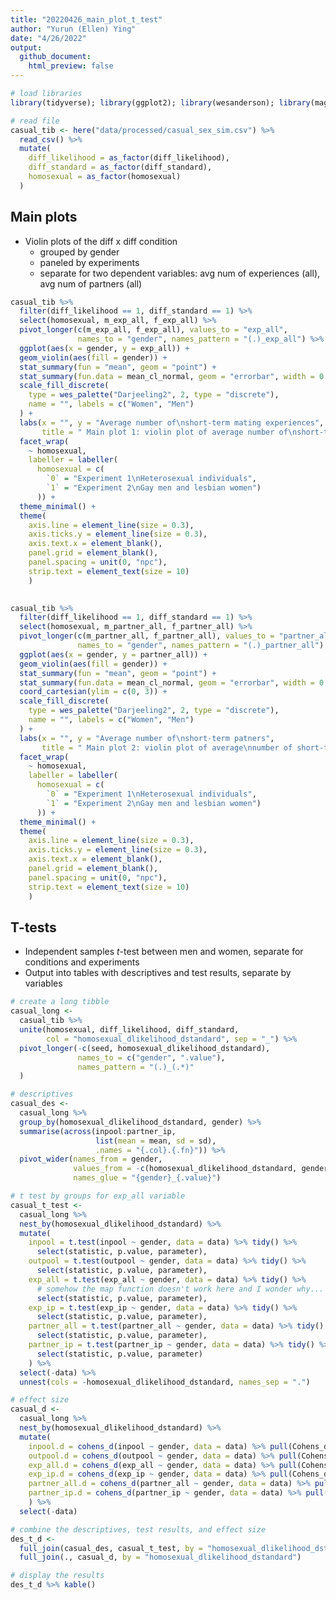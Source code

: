 ```yaml
---
title: "20220426_main_plot_t_test"
author: "Yurun (Ellen) Ying"
date: "4/26/2022"
output: 
  github_document:
    html_preview: false
---
```


```r
# load libraries
library(tidyverse); library(ggplot2); library(wesanderson); library(magrittr); library(here); library(knitr); library(broom); library(effectsize)

# read file
casual_tib <- here("data/processed/casual_sex_sim.csv") %>% 
  read_csv() %>% 
  mutate(
    diff_likelihood = as_factor(diff_likelihood),
    diff_standard = as_factor(diff_standard),
    homosexual = as_factor(homosexual)
  )
```

## Main plots
- Violin plots of the diff x diff condition
	- grouped by gender
	- paneled by experiments
	- separate for two dependent variables: avg num of experiences (all), avg num of partners (all)

```r
casual_tib %>% 
  filter(diff_likelihood == 1, diff_standard == 1) %>% 
  select(homosexual, m_exp_all, f_exp_all) %>% 
  pivot_longer(c(m_exp_all, f_exp_all), values_to = "exp_all",
               names_to = "gender", names_pattern = "(.)_exp_all") %>% 
  ggplot(aes(x = gender, y = exp_all)) +
  geom_violin(aes(fill = gender)) +
  stat_summary(fun = "mean", geom = "point") +
  stat_summary(fun.data = mean_cl_normal, geom = "errorbar", width = 0.2) +
  scale_fill_discrete(
    type = wes_palette("Darjeeling2", 2, type = "discrete"),
    name = "", labels = c("Women", "Men")
  ) +
  labs(x = "", y = "Average number of\nshort-term mating experiences",
       title = " Main plot 1: violin plot of average number of\nshort-term mating experiences") +
  facet_wrap(
    ~ homosexual,
    labeller = labeller(
      homosexual = c(
        `0` = "Experiment 1\nHeterosexual individuals",
        `1` = "Experiment 2\nGay men and lesbian women")
      )) +
  theme_minimal() +
  theme(
    axis.line = element_line(size = 0.3),
    axis.ticks.y = element_line(size = 0.3),
    axis.text.x = element_blank(),
    panel.grid = element_blank(),
    panel.spacing = unit(0, "npc"),
    strip.text = element_text(size = 10)
    )
    
```

```r
casual_tib %>% 
  filter(diff_likelihood == 1, diff_standard == 1) %>% 
  select(homosexual, m_partner_all, f_partner_all) %>% 
  pivot_longer(c(m_partner_all, f_partner_all), values_to = "partner_all",
               names_to = "gender", names_pattern = "(.)_partner_all") %>% 
  ggplot(aes(x = gender, y = partner_all)) +
  geom_violin(aes(fill = gender)) +
  stat_summary(fun = "mean", geom = "point") +
  stat_summary(fun.data = mean_cl_normal, geom = "errorbar", width = 0.2) +
  coord_cartesian(ylim = c(0, 3)) +
  scale_fill_discrete(
    type = wes_palette("Darjeeling2", 2, type = "discrete"),
    name = "", labels = c("Women", "Men")
  ) +
  labs(x = "", y = "Average number of\nshort-term patners",
       title = " Main plot 2: violin plot of average\nnumber of short-term partners") +
  facet_wrap(
    ~ homosexual,
    labeller = labeller(
      homosexual = c(
        `0` = "Experiment 1\nHeterosexual individuals",
        `1` = "Experiment 2\nGay men and lesbian women")
      )) +
  theme_minimal() +
  theme(
    axis.line = element_line(size = 0.3),
    axis.ticks.y = element_line(size = 0.3),
    axis.text.x = element_blank(),
    panel.grid = element_blank(),
    panel.spacing = unit(0, "npc"),
    strip.text = element_text(size = 10)
    )
```

## T-tests
- Independent samples *t*-test between men and women, separate for conditions and experiments
- Output into tables with descriptives and test results, separate by variables

```r
# create a long tibble
casual_long <- 
  casual_tib %>%
  unite(homosexual, diff_likelihood, diff_standard,
        col = "homosexual_dlikelihood_dstandard", sep = "_") %>% 
  pivot_longer(-c(seed, homosexual_dlikelihood_dstandard), 
               names_to = c("gender", ".value"), 
               names_pattern = "(.)_(.*)"
  )

# descriptives
casual_des <- 
  casual_long %>% 
  group_by(homosexual_dlikelihood_dstandard, gender) %>% 
  summarise(across(inpool:partner_ip, 
                   list(mean = mean, sd = sd),
                   .names = "{.col}.{.fn}")) %>% 
  pivot_wider(names_from = gender, 
              values_from = -c(homosexual_dlikelihood_dstandard, gender),
              names_glue = "{gender}_{.value}")

# t test by groups for exp_all variable
casual_t_test <- 
  casual_long %>% 
  nest_by(homosexual_dlikelihood_dstandard) %>% 
  mutate(
    inpool = t.test(inpool ~ gender, data = data) %>% tidy() %>% 
      select(statistic, p.value, parameter),
    outpool = t.test(outpool ~ gender, data = data) %>% tidy() %>% 
      select(statistic, p.value, parameter),
    exp_all = t.test(exp_all ~ gender, data = data) %>% tidy() %>% 
      # somehow the map function doesn't work here and I wonder why...
      select(statistic, p.value, parameter),
    exp_ip = t.test(exp_ip ~ gender, data = data) %>% tidy() %>% 
      select(statistic, p.value, parameter),
    partner_all = t.test(partner_all ~ gender, data = data) %>% tidy() %>% 
      select(statistic, p.value, parameter),
    partner_ip = t.test(partner_ip ~ gender, data = data) %>% tidy() %>% 
      select(statistic, p.value, parameter)
    ) %>% 
  select(-data) %>% 
  unnest(cols = -homosexual_dlikelihood_dstandard, names_sep = ".")

# effect size
casual_d <- 
  casual_long %>% 
  nest_by(homosexual_dlikelihood_dstandard) %>% 
  mutate(
    inpool.d = cohens_d(inpool ~ gender, data = data) %>% pull(Cohens_d),
    outpool.d = cohens_d(outpool ~ gender, data = data) %>% pull(Cohens_d),
    exp_all.d = cohens_d(exp_all ~ gender, data = data) %>% pull(Cohens_d),
    exp_ip.d = cohens_d(exp_ip ~ gender, data = data) %>% pull(Cohens_d),
    partner_all.d = cohens_d(partner_all ~ gender, data = data) %>% pull(Cohens_d),
    partner_ip.d = cohens_d(partner_ip ~ gender, data = data) %>% pull(Cohens_d)
    ) %>% 
  select(-data)

# combine the descriptives, test results, and effect size
des_t_d <- 
  full_join(casual_des, casual_t_test, by = "homosexual_dlikelihood_dstandard") %>% 
  full_join(., casual_d, by = "homosexual_dlikelihood_dstandard") 

# display the results 
des_t_d %>% kable()
```
